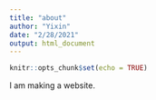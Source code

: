```yaml
---
title: "about"
author: "Yixin"
date: "2/28/2021"
output: html_document
---
```


```r
knitr::opts_chunk$set(echo = TRUE)
```

I am making a website.
